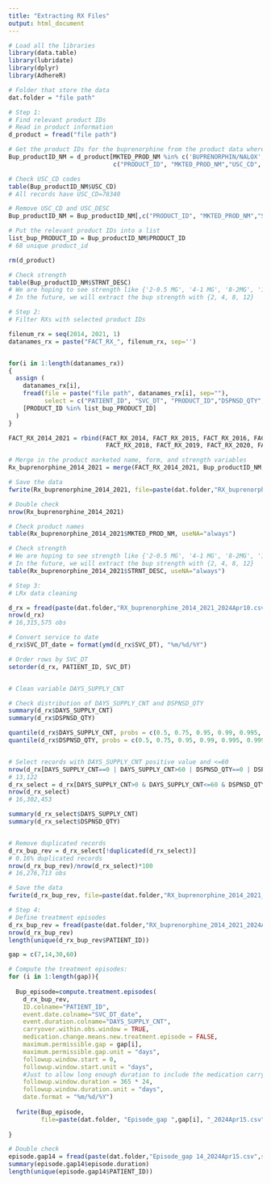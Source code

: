 ---
title: "Extracting RX Files"
output: html_document
---


```{r}
# Load all the libraries
library(data.table)
library(lubridate) 
library(dplyr)
library(AdhereR)

# Folder that store the data
dat.folder = "file path"
```

```{r}
# Step 1:
# Find relevant product IDs
# Read in product information
d_product = fread("file path")

# Get the product IDs for the buprenorphine from the product data where the MKTED_PROD_NM matches
Bup_productID_NM = d_product[MKTED_PROD_NM %in% c('BUPRENORPHIN/NALOX','SUBOXONE','BUPRENORPHINE HCL/NALOXON'),
                             c("PRODUCT_ID", "MKTED_PROD_NM","USC_CD", "USC_DESC","STRNT_DESC", "DOSAGE_FORM_NM") ]

# Check USC_CD codes
table(Bup_productID_NM$USC_CD)
# All records have USC_CD=78340

# Remove USC_CD and USC_DESC
Bup_productID_NM = Bup_productID_NM[,c("PRODUCT_ID", "MKTED_PROD_NM","STRNT_DESC", "DOSAGE_FORM_NM")]

# Put the relevant product IDs into a list
list_bup_PRODUCT_ID = Bup_productID_NM$PRODUCT_ID
# 68 unique product_id

rm(d_product)

# Check strength
table(Bup_productID_NM$STRNT_DESC)
# We are hoping to see strength like {'2-0.5 MG', '4-1 MG', '8-2MG', '12-3 MG', '8-2 MG'}
# In the future, we will extract the bup strength with {2, 4, 8, 12}
```


```{r}
# Step 2:
# Filter RXs with selected product IDs

filenum_rx = seq(2014, 2021, 1)
datanames_rx = paste("FACT_RX_", filenum_rx, sep='')


for(i in 1:length(datanames_rx))
{
  assign (
    datanames_rx[i], 
    fread(file = paste("file path", datanames_rx[i], sep=""),
          select = c("PATIENT_ID", "SVC_DT", "PRODUCT_ID","DSPNSD_QTY", "DAYS_SUPPLY_CNT","PAY_TYP_DESC"), quote="")
    [PRODUCT_ID %in% list_bup_PRODUCT_ID]
  )
} 

FACT_RX_2014_2021 = rbind(FACT_RX_2014, FACT_RX_2015, FACT_RX_2016, FACT_RX_2017, 
                           FACT_RX_2018, FACT_RX_2019, FACT_RX_2020, FACT_RX_2021)

# Merge in the product marketed name, form, and strength variables
Rx_buprenorphine_2014_2021 = merge(FACT_RX_2014_2021, Bup_productID_NM, by="PRODUCT_ID", all.x = TRUE)

# Save the data
fwrite(Rx_buprenorphine_2014_2021, file=paste(dat.folder,"RX_buprenorphine_2014_2021_2024Apr10.csv",sep=''))

```


```{r}
# Double check
nrow(Rx_buprenorphine_2014_2021)

# Check product names
table(Rx_buprenorphine_2014_2021$MKTED_PROD_NM, useNA="always")

# Check strength
# We are hoping to see strength like {'2-0.5 MG', '4-1 MG', '8-2MG', '12-3 MG', '8-2 MG'}
# In the future, we will extract the bup strength with {2, 4, 8, 12}
table(Rx_buprenorphine_2014_2021$STRNT_DESC, useNA="always")

```

```{r}
# Step 3: 
# LRx data cleaning 

d_rx = fread(paste(dat.folder,"RX_buprenorphine_2014_2021_2024Apr10.csv",sep=''))
nrow(d_rx)
# 16,315,575 obs

# Convert service to date
d_rx$SVC_DT_date = format(ymd(d_rx$SVC_DT), "%m/%d/%Y")

# Order rows by SVC_DT
setorder(d_rx, PATIENT_ID, SVC_DT)


# Clean variable DAYS_SUPPLY_CNT

# Check distribution of DAYS_SUPPLY_CNT and DSPNSD_QTY
summary(d_rx$DAYS_SUPPLY_CNT)
summary(d_rx$DSPNSD_QTY)

quantile(d_rx$DAYS_SUPPLY_CNT, probs = c(0.5, 0.75, 0.95, 0.99, 0.995, 0.999,0.9995))
quantile(d_rx$DSPNSD_QTY, probs = c(0.5, 0.75, 0.95, 0.99, 0.995, 0.999,0.9995))


# Select records with DAYS_SUPPLY_CNT positive value and <=60
nrow(d_rx[DAYS_SUPPLY_CNT==0 | DAYS_SUPPLY_CNT>60 | DSPNSD_QTY==0 | DSPNSD_QTY>168,])
# 13,122
d_rx_select = d_rx[DAYS_SUPPLY_CNT>0 & DAYS_SUPPLY_CNT<=60 & DSPNSD_QTY>0 & DSPNSD_QTY<=168,]
nrow(d_rx_select)
# 16,302,453

summary(d_rx_select$DAYS_SUPPLY_CNT)
summary(d_rx_select$DSPNSD_QTY)


# Remove duplicated records
d_rx_bup_rev = d_rx_select[!duplicated(d_rx_select)]
# 0.16% duplicated records
nrow(d_rx_bup_rev)/nrow(d_rx_select)*100
# 16,276,713 obs

# Save the data
fwrite(d_rx_bup_rev, file=paste(dat.folder,"RX_buprenorphine_2014_2021_2024Apr10_cleaned.csv",sep=''))

```

```{r}
# Step 4: 
# Define treatment episodes
d_rx_bup_rev = fread(paste(dat.folder,"RX_buprenorphine_2014_2021_2024Apr10_cleaned.csv",sep=''))
nrow(d_rx_bup_rev)
length(unique(d_rx_bup_rev$PATIENT_ID))

gap = c(7,14,30,60)

# Compute the treatment episodes:
for (i in 1:length(gap)){
  
  Bup_episode=compute.treatment.episodes(
    d_rx_bup_rev,
    ID.colname="PATIENT_ID",
    event.date.colname="SVC_DT_date",
    event.duration.colname="DAYS_SUPPLY_CNT",
    carryover.within.obs.window = TRUE, 
    medication.change.means.new.treatment.episode = FALSE,
    maximum.permissible.gap = gap[i], 
    maximum.permissible.gap.unit = "days", 
    followup.window.start = 0, 
    followup.window.start.unit = "days",
    #Just to allow long enough duration to include the medication carryover time
    followup.window.duration = 365 * 24,  
    followup.window.duration.unit = "days",
    date.format = "%m/%d/%Y")
  
  fwrite(Bup_episode, 
         file=paste(dat.folder, "Episode_gap ",gap[i], "_2024Apr15.csv",sep=""))
  
}

```


```{r}
# Double check
episode.gap14 = fread(paste(dat.folder,"Episode_gap 14_2024Apr15.csv",sep=''))
summary(episode.gap14$episode.duration)
length(unique(episode.gap14$PATIENT_ID))
```

